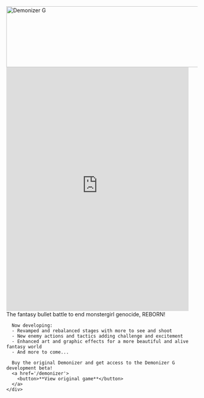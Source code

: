 
<section>
  <img
    class="logo"
    srcset={Logo}
    alt="Demonizer G"
    width="640"
    height="160"
    style={{display: 'block', marginLeft: 'auto', marginRight: 'auto'}}
  />
</section>
<section>
  <div class='grid'>
    <iframe style={{
      maxWidth: '90vw',
      height: 'auto',
      aspectRatio: '3/4',
      marginLeft: 'auto',
      marginRight: 'auto',
      marginBottom: '1rem',
    }} width="480" height="640" src="https://www.youtube-nocookie.com/embed/tXqZ7H5s4EI?si=eQmKkZr0ZrTFweKh" title="YouTube video player" frameborder="0" allow="accelerometer; autoplay; clipboard-write; encrypted-media; gyroscope; picture-in-picture; web-share" allowFullScreen>
    </iframe>
    <div>
      The fantasy bullet battle to end monstergirl genocide, REBORN!

      Now developing:
      - Revamped and rebalanced stages with more to see and shoot
      - New enemy actions and tactics adding challenge and excitement
      - Enhanced art and graphic effects for a more beautiful and alive fantasy world
      - And more to come...

      Buy the original Demonizer and get access to the Demonizer G development beta!
      <a href='/demonizer'>
        <button>**View original game**</button>
      </a>
    </div>
  </div>
</section>